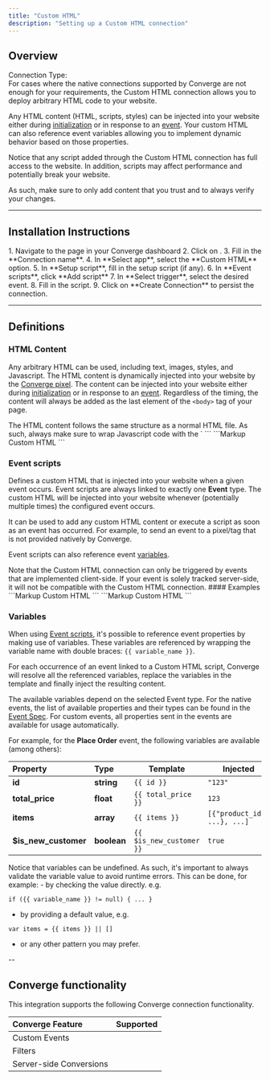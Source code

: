 ```yaml
---
title: "Custom HTML"
description: "Setting up a Custom HTML connection"
---
```


## Overview

Connection Type: <IconText text="Client-side" name="browser" iconType="duotone" iconLocation="after"/>  
For cases where the native connections supported by Converge are not enough for your requirements, the Custom HTML connection allows you to deploy arbitrary HTML code to your website.

Any HTML content (HTML, scripts, styles) can be injected into your website either during [initialization](#setup-script) or in response to an [event](#event-scripts). Your custom HTML can also reference event variables allowing you to implement dynamic behavior based on those properties.

<Warning>
Notice that any script added through the Custom HTML connection has full access to the website. In addition, scripts may affect performance and potentially break your website.

As such, make sure to only add content that you trust and to always verify your changes.
</Warning>

---

## Installation Instructions

<Accordion icon="location-dot" title="How to set up a custom HTML connection">
1. Navigate to the <OutboundLink linkText="Connections" linkTarget="https://app.runconverge.com/-/connections"/> page in your Converge dashboard
2. Click on <IconText name="circle-plus" text="Create New Connection" iconLocation="before" iconType="regular"/ >.
3. Fill in the **Connection name**.
4. In **Select app**, select the **Custom HTML** option.
5. In **Setup script**, fill in the setup script (if any).
6. In **Event scripts**, click **Add script**
7. In **Select trigger**, select the desired event.
8. Fill in the script.
9. Click on **Create Connection** to persist the connection.
</Accordion>

---

## Definitions

### HTML Content

Any arbitrary HTML can be used, including text, images, styles, and Javascript. The HTML content is dynamically injected into your website by the [Converge pixel](/sources/website-integrations/converge-pixel). The content can be injected into your website either during [initialization](#setup-script) or in response to an [event](#event-scripts). Regardless of the timing, the content will always be added as the last element of the `<body>` tag of your page.

<Info>
The HTML content follows the same structure as a normal HTML file. As such, always make sure to wrap Javascript code with the `<script>` tag. Otherwise, the content will be rendered as normal text content rather than executed.
</Info>

### Setup script

Defines a custom HTML that is injected into your website upon initialization. As soon as the [Converge pixel](/sources/website-integrations/converge-pixel) is initialized, this content will be injected into your website.

It can be used to add any custom HTML content or execute a script that doesn't depend on any action from the user. For example, to install a pixel/snippet that is not provided natively by Converge or to make any necessary preparation for the handling of events by an [Event script](#event-scripts).

#### Examples

<Accordion icon="clipboard" title="Install PostHog">
```Markup Custom HTML
<script>
    !function(t,e){var o,n,p,r;e.__SV||(window.posthog=e,e._i=[],e.init=function(i,s,a){function g(t,e){var o=e.split(".");2==o.length&&(t=t[o[0]],e=o[1]),t[e]=function(){t.push([e].concat(Array.prototype.slice.call(arguments,0)))}}(p=t.createElement("script")).type="text/javascript",p.async=!0,p.src=s.api_host+"/static/array.js",(r=t.getElementsByTagName("script")[0]).parentNode.insertBefore(p,r);var u=e;for(void 0!==a?u=e[a]=[]:a="posthog",u.people=u.people||[],u.toString=function(t){var e="posthog";return"posthog"!==a&&(e+="."+a),t||(e+=" (stub)"),e},u.people.toString=function(){return u.toString(1)+".people (stub)"},o="capture identify alias people.set people.set_once set_config register register_once unregister opt_out_capturing has_opted_out_capturing opt_in_capturing reset isFeatureEnabled onFeatureFlags getFeatureFlag getFeatureFlagPayload reloadFeatureFlags group updateEarlyAccessFeatureEnrollment getEarlyAccessFeatures getActiveMatchingSurveys getSurveys onSessionId".split(" "),n=0;n<o.length;n++)g(u,o[n]);e._i.push([i,s,a])},e.__SV=1)}(document,window.posthog||[]);
    posthog.init('<ph_project_api_key>', {api_host: "<ph_instance_address>"})
</script>
```
</Accordion>

<Accordion icon="clipboard" title="Install Hotjar">
```Markup Custom HTML
<script>
    (function(h,o,t,j,a,r){
        h.hj=h.hj||function(){(h.hj.q=h.hj.q||[]).push(arguments)};
        h._hjSettings={hjid:<hjid>,hjsv:<hjsv>};
        a=o.getElementsByTagName('head')[0];
        r=o.createElement('script');r.async=1;
        r.src=t+h._hjSettings.hjid+j+h._hjSettings.hjsv;
        a.appendChild(r);
    })(window,document,'https://static.hotjar.com/c/hotjar-','.js?sv=');
</script>
```
</Accordion>

### Event scripts

Defines a custom HTML that is injected into your website when a given event occurs. Event scripts are always linked to exactly one **Event** type. The custom HTML will be injected into your website whenever (potentially multiple times) the configured event occurs.

It can be used to add any custom HTML content or execute a script as soon as an event has occurred. For example, to send an event to a pixel/tag that is not provided natively by Converge.

Event scripts can also reference event [variables](#variables).

<Note> 
Note that the Custom HTML connection can only be triggered by events that are implemented client-side. If your event is solely tracked server-side, it will not be compatible with the Custom HTML connection. 
</Note>
#### Examples

<Accordion icon="clipboard" title="Viewed Product">
```Markup Custom HTML
<script>
console.log('Viewed Product', {
    product: {
        productId: {{ product_id }},
        productName: {{ name }},
        productPrice: {{ price }}
    },
})
</script>
```
</Accordion>

<Accordion icon="clipboard" title="Placed Order">
```Markup Custom HTML
<script>
var items = {{ items }} || []
console.log('Placed Order', {
    totalPrice: {{ total_price }},
    itemsCount: items.reduce((total, item) => total + item.quantity, 0),
    products: items.map(item => ({
        productId: item.product_id,
        productName: item.name,
        productPrice: item.price
    }))
})
</script>
```
</Accordion>

### Variables

When using [Event scripts](#event-scripts), it's possible to reference event properties by making use of variables. These variables are referenced by wrapping the variable name with double braces: `{{ variable_name }}`.

For each occurrence of an event linked to a Custom HTML script, Converge will resolve all the referenced variables, replace the variables in the template and finally inject the resulting content.

The available variables depend on the selected Event type. For the native events, the list of available properties and their types can be found in the [Event Spec](/sources/converge-spec). For custom events, all properties sent in the events are available for usage automatically.

For example, for the **Place Order** event, the following variables are available (among others):

| Property             | Type        | Template                 | Injected                     |
| :------------------- | :---------- | ------------------------ | ---------------------------- |
| **id**               | **string**  | `{{ id }}`               | `"123"`                      |
| **total_price**      | **float**   | `{{ total_price }}`      | `123`                        |
| **items**            | **array**   | `{{ items }}`            | `[{"product_id": ...}, ...]` |
| **$is_new_customer** | **boolean** | `{{ $is_new_customer }}` | `true`                       |

<Note>
Notice that variables can be undefined. As such, it's important to always validate the variable value to avoid runtime errors. This can be done, for example:
- by checking the value directly. e.g.

```
if ({{ variable_name }} != null) { ... }
```

- by providing a default value, e.g.

```
var items = {{ items }} || []
```

- or any other pattern you may prefer.
</Note>

--

## Converge functionality

This integration supports the following Converge connection functionality.

| Converge Feature        |       Supported       |
| :---------------------- | :-------------------: |
| Custom Events           | <Icon name="xmark" /> |
| Filters                 | <Icon name="xmark" /> |
| Server-side Conversions | <Icon name="xmark" /> |